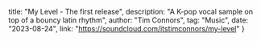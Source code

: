   title: "My Level - The first release",
  description: "A K-pop vocal sample on top of a bouncy latin rhythm",
  author: "Tim Connors",
  tag: "Music",
  date: "2023-08-24",
  link: "https://soundcloud.com/itstimconnors/my-level"
}